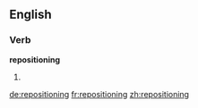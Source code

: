==English==

===Verb===
'''repositioning'''

# {{present participle of|[[reposition]]}}

[[de:repositioning]]
[[fr:repositioning]]
[[zh:repositioning]]